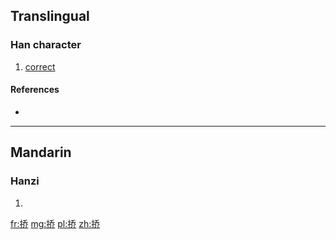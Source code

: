 {{also|撟}}
==Translingual==

===Han character===
{{Han char|rn=64|rad=手|as=06|sn=9|four=|canj=手竹大中 (QHKL)}}

# [[correct]]

====References====
* {{Han ref|kx=0431.171|hdz=31871.010|uh=6322|ud=25378}}

----

==Mandarin==

===Hanzi===
{{cmn-hanzi|tra=撟|pin=[[jiǎo]] ([[jiao3]]), [[zhèng]] ([[zheng4]])|wg=chiao<sup>3</sup>, cheng<sup>4</sup>}}

# {{defn|lang=cmn|sort=手06}}

[[fr:挢]]
[[mg:挢]]
[[pl:挢]]
[[zh:挢]]